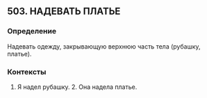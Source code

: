## 503. НАДЕВАТЬ ПЛАТЬЕ
### Определение
Надевать одежду, закрывающую верхнюю часть тела (рубашку, платье).

### Контексты
1. Я надел рубашку. 2. Она надела платье.

